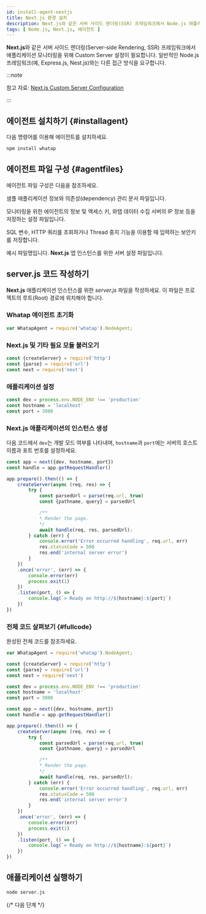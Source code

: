 ```yaml
---
id: install-agent-nextjs
title: Next.js 환경 설치
description: Next.js와 같은 서버 사이드 렌더링(SSR) 프레임워크에서 Node.js 애플리케이션 모니터링을 위해 Custom Server 설정을 안내합니다.
tags: [ Node.js, Next.js, 에이전트 ]
---
```


**Next.js**와 같은 서버 사이드 렌더링(Server-side Rendering, SSR) 프레임워크에서 애플리케이션 모니터링을 위해 Custom Server 설정이 필요합니다. 일반적인 Node.js 프레임워크(예, Express.js, Nest.js)와는 다른 접근 방식을 요구합니다.

:::note

참고 자료: [Next.js Custom Server Configuration](https://nextjs.org/docs/pages/building-your-application/configuring/custom-server)

:::

## 에이전트 설치하기 {#installagent}

다음 명령어를 이용해 에이전트를 설치하세요.

```bash title="BASH"
npm install whatap
```

## 에이전트 파일 구성 {#agentfiles}

에이전트 파일 구성은 다음을 참조하세요.

<Filetree name="whatap">

  <FiletreeItem name="package.json" type="file">샘플 애플리케이션 정보와 의존성(dependency) 관리 문서 파일입니다.</FiletreeItem>

  <FiletreeItem name="whatap.conf" type="file">모니터링을 위한 에이전트의 정보 및 액세스 키, 와탭 데이터 수집 서버의 IP 정보 등을 저장하는 설정 파일입니다.</FiletreeItem>

  <FiletreeItem name="security.conf (or paramkey.txt)" type="file">SQL 변수, HTTP 쿼리를 조회하거나 Thread 중지 기능을 이용할 때 입력하는 보안키를 저장합니다.</FiletreeItem>

  <FiletreeItem name="server.js" type="file">예시 파일명입니다. **Next.js** 앱 인스턴스를 위한 서버 설정 파일입니다.</FiletreeItem>

</Filetree>

## server.js 코드 작성하기

**Next.js** 애플리케이션 인스턴스를 위한 *server.js* 파일을 작성하세요. 이 파일은 프로젝트의 루트(Root) 경로에 위치해야 합니다.

### Whatap 에이전트 초기화

```javascript title="server.js"
var WhatapAgent = require('whatap').NodeAgent;
```

### Next.js 및 기타 필요 모듈 불러오기

```javascript title="server.js"
const {createServer} = require('http')
const {parse} = require('url')
const next = require('next')
```

### 애플리케이션 설정

```javascript title="server.js"
const dev = process.env.NODE_ENV !== 'production'
const hostname = 'localhost'
const port = 3000
```

### Next.js 애플리케이션의 인스턴스 생성

다음 코드에서 `dev`는 개발 모드 여부를 나타내며, `hostname`과 `port`에는 서버의 호스트 이름과 포트 번호를 설정하세요.

```javascript title="server.js"
const app = next({dev, hostname, port})
const handle = app.getRequestHandler()

app.prepare().then(() => {
    createServer(async (req, res) => {
        try {
            const parsedUrl = parse(req.url, true)
            const {pathname, query} = parsedUrl

            /**
            * Render the page.
            */
            await handle(req, res, parsedUrl);
        } catch (err) {
            console.error('Error occurred handling', req.url, err)
            res.statusCode = 500
            res.end('internal server error')
        }
    })
    .once('error', (err) => {
        console.error(err)
        process.exit(1)
    })
    .listen(port, () => {
        console.log(`> Ready on http://${hostname}:${port}`)
    })
})
```

### 전체 코드 살펴보기 {#fullcode}

완성된 전체 코드를 참조하세요.

```javascript title="server.js"
var WhatapAgent = require('whatap').NodeAgent;

const {createServer} = require('http')
const {parse} = require('url')
const next = require('next')

const dev = process.env.NODE_ENV !== 'production'
const hostname = 'localhost'
const port = 3000

const app = next({dev, hostname, port})
const handle = app.getRequestHandler()

app.prepare().then(() => {
    createServer(async (req, res) => {
        try {
            const parsedUrl = parse(req.url, true)
            const {pathname, query} = parsedUrl

            /**
            * Render the page.
            */
            await handle(req, res, parsedUrl);
        } catch (err) {
            console.error('Error occurred handling', req.url, err)
            res.statusCode = 500
            res.end('internal server error')
        }
    })
    .once('error', (err) => {
        console.error(err)
        process.exit(1)
    })
    .listen(port, () => {
        console.log(`> Ready on http://${hostname}:${port}`)
    })
})
```

## 애플리케이션 실행하기

```bash title="SH"
node server.js
```

{/* 다음 단계 */}

<Apminstallnextstep />